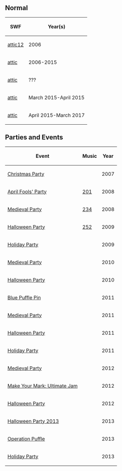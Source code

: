 
{{needSWFs}}

==Normal==
{|class="wikitable" border="1" style="margin: auto;"
!SWF!!Year(s)
|-
|[[Media:ArtworkRoomsAttic12.swf|attic12]]||2006
|-
|[[Media:RoomsAttic_1.swf|attic]]||2006-2015
|-
|[[Media:RoomsAttic.swf|attic]]||???
|-
|[[Media:RoomsAttic_2.swf|attic]]||March 2015-April 2015
|-
|[[Media:RoomsAttic-May2015.swf|attic]]||April 2015-March 2017
|}

==Parties and Events==
{|class="wikitable" border="1" style="margin: auto;"
!Event
!Music
!Year
|-
|[[Media:RoomsAttic-ChristmasParty2007.swf|Christmas Party]]||||2007
|-
|[[Media:ArtworkRooms0328Attic42.swf|April Fools' Party]]||[[Media:Music201.swf|201]]||2008
|-
|[[Media:Rooms0516Attic50.swf|Medieval Party]]||[[Media:Music234.swf|234]]||2008
|-
|[[Media:HalloweenParty2009RoomsAttic.swf|Halloween Party]]||[[Media:Music252.swf|252]]||2009
|-
|[http://archives.clubpenguinwiki.info/swf.cpcheats.info/rooms/2009/christmas_december_2009/main_party/rooms/attic.swf Holiday Party]||||2009
|-
|[http://archives.clubpenguinwiki.info/swf.cpcheats.info/rooms/2010/medieval_party_may/attic.swf Medieval Party]||||2010
|-
|[[Media:HalloweenParty2010Attic.swf|Halloween Party]]||||2010
|-
|[[Media:RoomsAttic-February2011.swf|Blue Puffle Pin]]||||2011
|-
|[[Media:MedievalParty2011Attic.swf|Medieval Party]]||||2011
|-
|[[Media:HalloweenParty2011Attic.swf|Halloween Party]]||||2011
|-
|[[Media:HolidayParty2011Attic.swf|Holiday Party]]||||2011
|-
|[[Media:MedievalParty2012attic.swf|Medieval Party]]||||2012
|-
|[[Media:UltimateJamAttic.swf|Make Your Mark: Ultimate Jam]]||||2012
|-
|[[Media:HalloweenParty2012Attic.swf|Halloween Party]]||||2012
|-
|[[Media:RoomsLodge-HalloweenParty2013.swf|Halloween Party 2013]]||||2013
|-
|[[Media:OperationPuffleRoomsAttic.swf|Operation Puffle]]||||2013
|-
|[[Media:RoomsAttic-HolidayParty2013.swf|Holiday Party]]||||2013
|}

{{Places}}